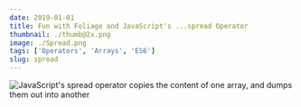 ```yaml
---
date: 2019-01-01
title: Fun with Foliage and JavaScript's ...spread Operator
thumbnail: ./thumb@2x.png
image: ./Spread.png
tags: ['Operators', 'Arrays', 'ES6']
slug: spread
---
```




![JavaScript's spread operator copies the content of one array, and dumps them out into another](./Spread.png)
